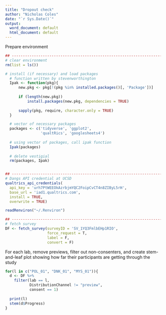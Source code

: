 ```yaml
---
title: "Dropout check"
author: "Nicholas Coles"
date: "`r Sys.Date()`"
output:
  word_document: default
  html_document: default
---
```

Prepare environment
```r
## --------------------------------------------------------------------------------------
# clear environment
rm(list = ls())

# install (if necessary) and load packages
  # function written by stevenworthington 
  Ipak <- function(pkg){
      new.pkg <- pkg[!(pkg %in% installed.packages()[, 'Package'])]
      
      if (length(new.pkg)) 
          install.packages(new.pkg, dependencies = TRUE)
      
      sapply(pkg, require, character.only = TRUE)
  }

  # vector of necessary packages
  packages <- c('tidyverse', 'ggplot2', 
                'qualtRics', 'googlesheets4')
  
  # using vector of packages, call ipak function
  Ipak(packages)
  
  # delete vestigial
  rm(packages, Ipak)


## --------------------------------------------------------------------------------------
# Dangs API credential at UCSD
qualtrics_api_credentials(
  api_key = 'urh7PtWEEOkAzrbjmYQC2FoipCvCT4n8ZIByL5rH', 
  base_url = 'iad1.qualtrics.com',
  install = TRUE,
  overwrite = TRUE)

readRenviron("~/.Renviron")

## --------------------------------------------------------------------------------------
# fetch survey
DF <- fetch_survey(surveyID = 'SV_1YQ3FmlbEHp1RIO',
                   force_request = T,
                   label = F,
                   convert = F)
```

For each lab, remove previews, filter out non-consenters, and create stem-and-leaf plot showing how far their participants are getting through the study
```r
for(l in c("POL_01", "DNK_01", "MYS_01")){
  d <- DF %>% 
    filter(lab == l,
           DistributionChannel != "preview",
           consent == 1)
  
  print(l)
  stem(d$Progress)
}
```

